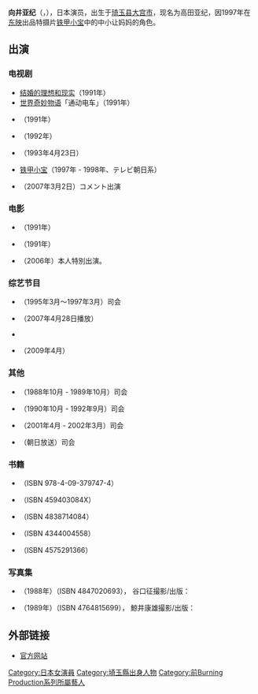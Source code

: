 {{blpsources|time=2014-05-28T01:55:52+00:00}}
'''向井亚纪'''（{{lang|ja|むかい あき}}，{{bd|1964年|11月3日|||Mukai Aki}}），日本演员，出生于[[琦玉县|琦玉县]][[大宫市|大宫市]]，现名为高田亚纪，因1997年在[[东映|东映]]出品特摄片[[铁甲小宝|铁甲小宝]]中的中小让妈妈的角色。

== 出演 ==

=== 电视剧 ===

*[[结婚的理想和现实|结婚的理想和现实]]（1991年）
*[[世界奇妙物语|世界奇妙物语]]「通动电车」（1991年）
*{{lang|ja|土曜ワイド劇場・船長シリーズ4 函館のおんな殺人行}}（1991年）
*{{lang|ja|親愛なる者へ}}（1992年）
*{{lang|ja|OLたちのざけんなヨ!!「満員電車通勤地獄」}}（1993年4月23日）
*[[铁甲小宝|铁甲小宝]]（1997年 - 1998年、テレビ朝日系）
*{{lang|ja|会いたかった 〜向井亜紀・代理母出産という選択〜}}（2007年3月2日）コメント出演

=== 电影 ===

*{{lang|ja|ダイハードエンジェルス 危険に抱かれた女たち}}（1991年）
*{{lang|ja|ダイハードエンジェルズ2}}（1991年）
*{{lang|ja|映画 ふたりはプリキュア Splash Star チクタク危機一髪!}}（2006年）本人特別出演。

=== 综艺节目 ===
*{{lang|ja|スタジオパークからこんにちは}}（1995年3月～1997年3月）司会
*{{lang|ja|国分太一・美輪明宏・江原啓之のオーラの泉}}（2007年4月28日播放）
*{{lang|ja|TOKIOロックTV}}
*{{lang|ja|ピンスポ!}}（2009年4月）

=== 其他 ===

*{{lang|ja|ハロー動物ファミリー}}（1988年10月 - 1989年10月）司会
*{{lang|ja|TVいま時あの時}}（1990年10月 - 1992年9月）司会
*{{lang|ja|レッツ!}}（2001年4月 - 2002年3月）司会
*{{lang|ja|朝だ!生です旅サラダ}}（朝日放送）司会

=== 书籍 ===

*{{lang|ja|家族未満}}（ISBN 978-4-09-379747-4）
*{{lang|ja|16週 あなたといた幸せな時間}}（ISBN 459403084X）
*{{lang|ja|プロポーズ 私たちの子どもを産んでください。}}（ISBN 4838714084）
*{{lang|ja|会いたかった 代理母出産という選択}}（ISBN 4344004558）
*{{lang|ja|おしゃべりなからだたち 向井亜紀式交友録}}（ISBN 4575291366）

=== 写真集 ===

*{{lang|ja|褐色のままで}}（1988年）（ISBN 4847020693）， 谷口征撮影/出版：{{lang|ja|ワニブックス}}
*{{lang|ja|向井亜紀 Memories}}（1989年）（ISBN 4764815699）， 鯨井康雄撮影/出版：{{lang|ja|近代映画社}}

== 外部链接 ==

* {{ja icon}}[https://web.archive.org/web/20140515061610/http://www.mukaiaki.com/home.html 官方网站]

{{DEFAULTSORT:Mukai Aki}}
[[Category:日本女演員|Category:日本女演員]]
[[Category:埼玉縣出身人物|Category:埼玉縣出身人物]]
[[Category:前Burning_Production系列所屬藝人|Category:前Burning Production系列所屬藝人]]